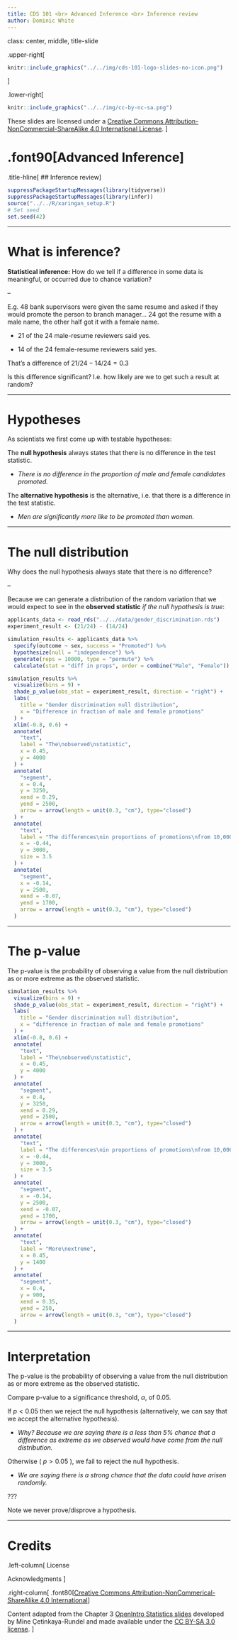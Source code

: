 ```yaml
---
title: CDS 101 <br> Advanced Inference <br> Inference review  
author: Dominic White
---
```


class: center, middle, title-slide

.upper-right[
```r
knitr::include_graphics("../../img/cds-101-logo-slides-no-icon.png")
```
]

.lower-right[
```r
knitr::include_graphics("../../img/cc-by-nc-sa.png")
```

These slides are licensed under a [Creative Commons Attribution-NonCommercial-ShareAlike 4.0 International License](http://creativecommons.org/licenses/by-nc-sa/4.0/).
]

# .font90[Advanced Inference]
.title-hline[
## Inference review
]

```r
suppressPackageStartupMessages(library(tidyverse))
suppressPackageStartupMessages(library(infer))
source("../../R/xaringan_setup.R")
# Set seed
set.seed(42)
```

---

# What is inference?

**Statistical inference:** How do we tell if a difference in some data is meaningful, or occurred due to chance variation?

--

E.g. 48 bank supervisors were given the same resume and asked if they would promote the person to branch manager... 24 got the resume with a male name, the other half got it with a female name.

* 21 of the 24 male-resume reviewers said yes.

* 14 of the 24 female-resume reviewers said yes.

That's a difference of $21/24 - 14/24 = 0.3$

Is this difference significant? I.e. how likely are we to get such a result at random?

---

# Hypotheses

As scientists we first come up with testable hypotheses:

The **null hypothesis** always states that there is no difference in the test statistic.

* *There is no difference in the proportion of male and female candidates promoted.*

The **alternative hypothesis** is the alternative, i.e. that there is a difference in the test statistic.

* *Men are significantly more like to be promoted than women.*

---

# The null distribution

Why does the null hypothesis always state that there is no difference?

--

Because we can generate a distribution of the random variation that we would expect to see in the **observed statistic** *if the null hypothesis is true*:

```r
applicants_data <- read_rds("../../data/gender_discrimination.rds")
experiment_result <- (21/24) - (14/24)

simulation_results <- applicants_data %>%
  specify(outcome ~ sex, success = "Promoted") %>%
  hypothesize(null = "independence") %>%
  generate(reps = 10000, type = "permute") %>%
  calculate(stat = "diff in props", order = combine("Male", "Female"))
```

```r
simulation_results %>%
  visualize(bins = 9) +
  shade_p_value(obs_stat = experiment_result, direction = "right") +
  labs(
    title = "Gender discrimination null distribution",
    x = "Difference in fraction of male and female promotions"
  ) +
  xlim(-0.8, 0.6) +
  annotate(
    "text",
    label = "The\nobserved\nstatistic",
    x = 0.45,
    y = 4000
  ) +
  annotate(
    "segment",
    x = 0.4,
    y = 3250,
    xend = 0.29,
    yend = 2500,
    arrow = arrow(length = unit(0.3, "cm"), type="closed")
  ) +
  annotate(
    "text",
    label = "The differences\nin proportions of promotions\nfrom 10,000 random permutations\nof the original data",
    x = -0.44,
    y = 3000,
    size = 3.5
  ) +
  annotate(
    "segment",
    x = -0.14,
    y = 2500,
    xend = -0.07,
    yend = 1700,
    arrow = arrow(length = unit(0.3, "cm"), type="closed")
  )
```


---

# The p-value

The p-value is the probability of observing a value from the null distribution as or more extreme as the observed statistic.

```r
simulation_results %>%
  visualize(bins = 9) +
  shade_p_value(obs_stat = experiment_result, direction = "right") +
  labs(
    title = "Gender discrimination null distribution",
    x = "difference in fraction of male and female promotions"
  ) +
  xlim(-0.8, 0.6) +
  annotate(
    "text",
    label = "The\nobserved\nstatistic",
    x = 0.45,
    y = 4000
  ) +
  annotate(
    "segment",
    x = 0.4,
    y = 3250,
    xend = 0.29,
    yend = 2500,
    arrow = arrow(length = unit(0.3, "cm"), type="closed")
  ) +
  annotate(
    "text",
    label = "The differences\nin proportions of promotions\nfrom 10,000 random permutations\nof the original data",
    x = -0.44,
    y = 3000,
    size = 3.5
  ) +
  annotate(
    "segment",
    x = -0.14,
    y = 2500,
    xend = -0.07,
    yend = 1700,
    arrow = arrow(length = unit(0.3, "cm"), type="closed")
  ) +
  annotate(
    "text",
    label = "More\nextreme",
    x = 0.45,
    y = 1400
  ) +
  annotate(
    "segment",
    x = 0.4,
    y = 900,
    xend = 0.35,
    yend = 250,
    arrow = arrow(length = unit(0.3, "cm"), type="closed")
  )
```

---

# Interpretation

The p-value is the probability of observing a value from the null distribution as or more extreme as the observed statistic.

Compare p-value to a significance threshold, $\alpha$, of 0.05.

If $p < 0.05$ then we reject the null hypothesis (alternatively, we can say that we accept the alternative hypothesis).

* *Why? Because we are saying there is a less than 5% chance that a difference as extreme as we observed would have come from the null distribution.*

Otherwise ( $p > 0.05$ ), we fail to reject the null hypothesis.

* *We are saying there is a strong chance that the data could have arisen randomly.*

???

Note we never prove/disprove a hypothesis.

---

# Credits

.left-column[
License

Acknowledgments
]

.right-column[
.font80[[Creative Commons Attribution-NonCommerical-ShareAlike 4.0 International](https://creativecommons.org/licenses/by-nc-sa/4.0/)]

Content adapted from the Chapter 3 [OpenIntro Statistics slides](https://github.com/OpenIntroOrg/openintro-statistics-slides) developed by Mine Çetinkaya-Rundel and made available under the [CC BY-SA 3.0 license](http://creativecommons.org/licenses/by-sa/3.0/us/).
]
